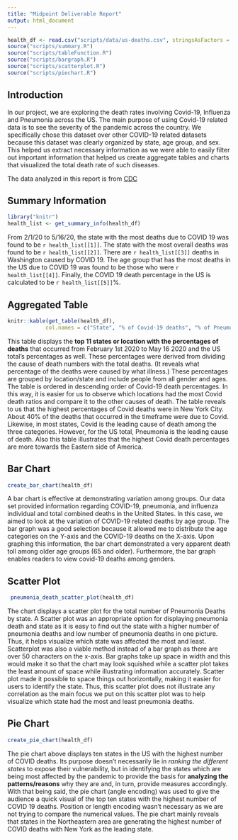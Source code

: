 ```yaml
---
title: "Midpoint Deliverable Report"
output: html_document
---
```

```r
health_df <- read.csv("scripts/data/us-deaths.csv", stringsAsFactors = FALSE)
source("scripts/summary.R")
source("scripts/tableFunction.R")
source("scripts/bargraph.R")
source("scripts/scatterplot.R")
source("scripts/piechart.R")
```

## Introduction

In our project, we are exploring the death rates involving Covid-19, Influenza and Pneumonia across the US. The main purpose of using Covid-19 related data is to see the severity of the pandemic across the country. We specifically chose this dataset over other COVID-19 related datasets because this dataset was clearly organized by state, age group, and sex. This helped us extract necessary information as we were able to easily filter out important information that helped us create aggregate tables and charts that visualized the total death rate of such diseases.

The data analyzed in this report is from [CDC](https://data.cdc.gov/NCHS/Provisional-COVID-19-Death-Counts-by-Sex-Age-and-S/9bhg-hcku?fbclid=IwAR3VbsTWlBjY4w8Rz8rpnO3Bv1w0zDrHkhM2hB5OXDrfvLFudwF1f1Kkbn8)

## Summary Information

``` r
library("knitr")
health_list <- get_summary_info(health_df)

```
From 2/1/20 to 5/16/20, the state with the most deaths due to COVID 19 was found to be
`r health_list[[1]]`. The state with the most overall deaths was found to be
`r health_list[[2]]`. There are `r health_list[[3]]` deaths in Washington caused by COVID 19.
The age group that has the most deaths in the US due to COVID 19 was found to be those who were `r health_list[[4]]`. Finally, the COVID 19 death percentage in the US is calculated to be `r health_list[[5]]`%.


## Aggregated Table

```r
knitr::kable(get_table(health_df), 
            col.names = c("State", "% of Covid-19 deaths", "% of Pneumonia deaths", "% of Influenza deaths"))
```

This table displays the **top 11 states or location with the percentages of deaths** that occurred from February 1st 2020 to May 16 2020 and the US total's percentages as well. These percentages were derived from dividing the cause of death numbers with the total deaths. (It reveals what percentage of the deaths were caused by what illness.) These percentages are grouped by location/state and include people from all gender and ages. The table is ordered in descending order of Covid-19 death percentages. In this way, it is easier for us to observe which locations had the most Covid death ratios and compare it to the other causes of death.
The table reveals to us that the highest percentages of Covid deaths were in New York City. About 40% of the deaths that occurred in the timeframe were due to Covid. Likewise, in most states, Covid is the leading cause of death among the three categories. However, for the US total, Pneumonia is the leading cause of death. Also this table illustrates that the highest Covid death percentages are more towards the Eastern side of America.

## Bar Chart

```r
create_bar_chart(health_df)
```

A bar chart is effective at demonstrating variation among groups. Our data set provided information regarding COVID-19, pneumonia, and influenza individual and total combined deaths in the United States. In this case, we aimed to look at the variation of COVID-19 related deaths by age group. The bar graph was a good selection because it allowed me to distribute the age categories on the Y-axis and the COVID-19 deaths on the X-axis. Upon graphing this information, the bar chart demonstrated a very apparent death toll among older age groups (65 and older). Furthermore, the bar graph enables readers to view covid-19 deaths among genders. 

## Scatter Plot

```r

 pneumonia_death_scatter_plot(health_df)

```

The chart displays a scatter plot for the total number of Pneumonia Deaths by state. A Scatter plot was an appropriate option for displaying pneumonia death and state as it is easy to find out the state with a higher number of pneumonia deaths and low number of pneumonia deaths in one picture. Thus, it helps visualize which state was affected the most and least. Scatterplot was also a viable method instead of a bar graph as there are over 50 characters on the x-axis. Bar graphs take up space in width and this would make it so that the chart may look squished while a scatter plot takes the least amount of space while illustrating information accurately. Scatter plot made it possible to space things out horizontally, making it easier for users to identify the state. Thus, this scatter plot does not illustrate any correlation as the main focus we put on this scatter plot was to help visualize which state had the most and least pneumonia deaths. 

## Pie Chart

```r

create_pie_chart(health_df)

```

The pie chart above displays ten states in the US with the highest number of COVID deaths. Its purpose doesn't necessarily lie in _ranking the different states_ to expose their vulnerability, but in identifying the states which are being most affected by the pandemic to provide the basis for **analyzing the patterns/reasons** why they are and, in turn, provide measures accordingly. With that being said, the pie chart (angle encoding) was used to give the audience a quick visual of the top ten states with the highest number of COVID 19 deaths. Position or length encoding wasn’t necessary as we are not trying to compare the numerical values. The pie chart mainly reveals that states in the Northeastern area are generating the highest number of COVID deaths with New York as the leading state.  
